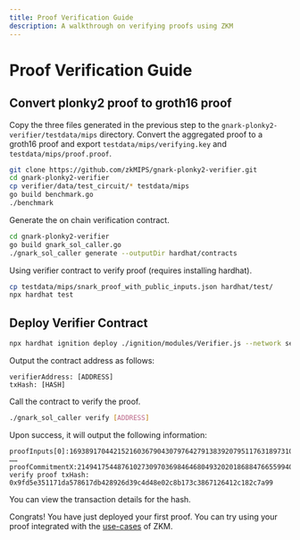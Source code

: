 ```yaml
---
title: Proof Verification Guide
description: A walkthrough on verifying proofs using ZKM
---
```



# Proof Verification Guide

<Cards>
  <Card
    title="Verifier Code"
    href="https://github.com/zkMIPS/gnark-plonky2-verifier"
    arrow
  />
</Cards>

## Convert plonky2 proof to groth16 proof

Copy the three files generated in the previous step to the `gnark-plonky2-verifier/testdata/mips` directory. Convert the aggregated proof to a groth16 proof and export `testdata/mips/verifying.key` and `testdata/mips/proof.proof`.

```sh copy
git clone https://github.com/zkMIPS/gnark-plonky2-verifier.git
cd gnark-plonky2-verifier
cp verifier/data/test_circuit/* testdata/mips
go build benchmark.go
./benchmark
```

Generate the on chain verification contract.

```sh copy
cd gnark-plonky2-verifier
go build gnark_sol_caller.go
./gnark_sol_caller generate --outputDir hardhat/contracts
```

Using verifier contract to verify proof (requires installing hardhat).

```sh copy
cp testdata/mips/snark_proof_with_public_inputs.json hardhat/test/
npx hardhat test
```

## Deploy Verifier Contract

```sh copy
npx hardhat ignition deploy ./ignition/modules/Verifier.js --network sepolia
```

Output the contract address as follows:

```
verifierAddress: [ADDRESS]
txHash: [HASH]
```

Call the contract to verify the proof.

```sh copy
./gnark_sol_caller verify [ADDRESS]
```

Upon success, it will output the following information:

```
proofInputs[0]:16938917044215216036790430797642791383920795117631897310451186928034381626050
……
proofCommitmentX:21494175448761027309703698464680493202018688476655994006880780472639477125857,proofCommitmentY:4962139455858354758170525479413131443741348412676425864558923303531752088581
verify proof txHash: 0x9fd5e351171da578617db428926d39c4d48e02c8b173c3867126412c182c7a99
```

You can view the transaction details for the hash.

Congrats! You have just deployed your first proof. You can try using your proof integrated with the [use-cases](https://github.com/zkMIPS/use-cases) of ZKM.
